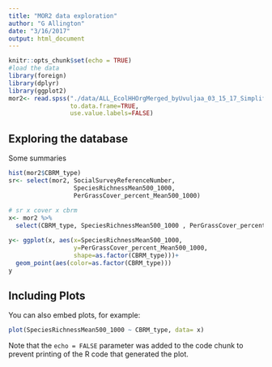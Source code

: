 ```yaml
---
title: "MOR2 data exploration"
author: "G Allington"
date: "3/16/2017"
output: html_document
---
```


```r
knitr::opts_chunk$set(echo = TRUE)
#load the data
library(foreign)
library(dplyr)
library(ggplot2)
mor2<- read.spss("./data/ALL_EcolHHOrgMerged_byUvuljaa_03_15_17_Simplified.sav" , 
                 to.data.frame=TRUE,
                 use.value.labels=FALSE)
```

## Exploring the database

Some summaries

```r
hist(mor2$CBRM_type)
sr<- select(mor2, SocialSurveyReferenceNumber,
                  SpeciesRichnessMean500_1000,
                  PerGrassCover_percent_Mean500_1000)
 
# sr x cover x cbrm
x<- mor2 %>% 
  select(CBRM_type, SpeciesRichnessMean500_1000 , PerGrassCover_percent_Mean500_1000)

y<- ggplot(x, aes(x=SpeciesRichnessMean500_1000, 
                  y=PerGrassCover_percent_Mean500_1000, 
                  shape=as.factor(CBRM_type)))+
  geom_point(aes(color=as.factor(CBRM_type)))
y
```

## Including Plots

You can also embed plots, for example:

```r
plot(SpeciesRichnessMean500_1000 ~ CBRM_type, data= x)
```

Note that the `echo = FALSE` parameter was added to the code chunk to prevent printing of the R code that generated the plot.
